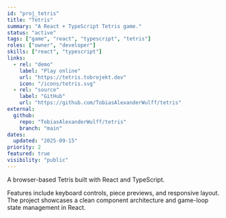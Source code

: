 ```yaml
---
id: "proj_tetris"
title: "Tetris"
summary: "A React + TypeScript Tetris game."
status: "active"
tags: ["game", "react", "typescript", "tetris"]
roles: ["owner", "developer"]
skills: ["react", "typescript"]
links:
  - rel: "demo"
    label: "Play online"
    url: "https://tetris.tobrojekt.dev"
    icon: "/icons/tetris.svg"
  - rel: "source"
    label: "GitHub"
    url: "https://github.com/TobiasAlexanderWulff/tetris"
external:
  github:
    repo: "TobiasAlexanderWulff/tetris"
    branch: "main"
dates:
  updated: "2025-09-15"
priority: 2
featured: true
visibility: "public"
---
```


A browser-based Tetris built with React and TypeScript.

Features include keyboard controls, piece previews, and responsive layout. The project showcases a clean component architecture and game-loop state management in React.
